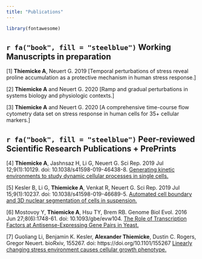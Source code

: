 ```yaml
---
title: "Publications"
---
```

```r
library(fontawesome)
```

## `r fa("book", fill = "steelblue")` Working Manuscripts in preparation

[1] **Thiemicke A**, Neuert G. 2019 
[Temporal perturbations of stress reveal proline accumulation as a protective mechanism in human stress response.]

[2] **Thiemicke A** and Neuert G. 2020
[Ramp and gradual perturbations in systems biology and physiologic contexts.]

[3] **Thiemicke A** and Neuert G. 2020
[A comprehensive time-course flow cytometry data set on stress response in human cells for 35+ cellular markers.]


## `r fa("book", fill = "steelblue")` Peer-reviewed Scientific Research Publications + PrePrints


[4] **Thiemicke A**, Jashnsaz H, Li G, Neuert G. Sci Rep. 2019 Jul 12;9(1):10129. doi: 10.1038/s41598-019-46438-8.
[Generating kinetic environments to study dynamic cellular processes in single cells.](https://www.ncbi.nlm.nih.gov/pubmed/31300695)

[5] Kesler B, Li G, **Thiemicke A**, Venkat R, Neuert G. Sci Rep. 2019 Jul 15;9(1):10237. doi: 10.1038/s41598-019-46689-5.
[Automated cell boundary and 3D nuclear segmentation of cells in suspension.](https://www.ncbi.nlm.nih.gov/pubmed/31308458)

[6] Mostovoy Y, **Thiemicke A**, Hsu TY, Brem RB. Genome Biol Evol. 2016 Jun 27;8(6):1748-61. doi: 10.1093/gbe/evw104.
[The Role of Transcription Factors at Antisense-Expressing Gene Pairs in Yeast.](https://www.ncbi.nlm.nih.gov/pubmed/27190003)

[7] Guoliang Li, Benjamin K. Kesler, **Alexander Thiemicke**, Dustin C. Rogers, Gregor Neuert. bioRxiv, 155267. doi: https://doi.org/10.1101/155267
[Linearly changing stress environment causes cellular growth phenotype.](https://www.biorxiv.org/content/10.1101/155267v1.abstract)

